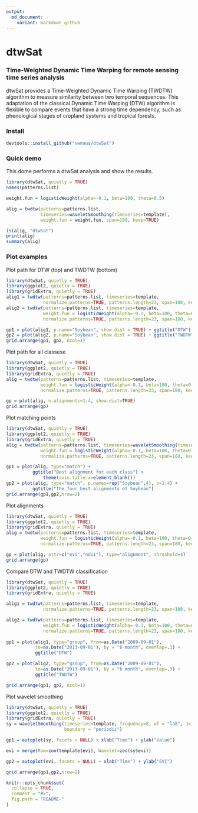 ```yaml
---
output:
  md_document:
    variant: markdown_github
---
```


<!-- 
# Edit and run 
library(knitr)
knit(input="README.Rmd", output = "README.md")
-->

dtwSat
=====

### Time-Weighted Dynamic Time Warping for remote sensing time series analysis
dtwSat provides a Time-Weighted Dynamic Time Warping (TWDTW) algorithm to measure similarity between two temporal sequences. This adaptation of the classical Dynamic Time Warping (DTW) algorithm is flexible to compare events that have a strong time dependency, such as phenological stages of cropland systems and tropical forests. 

### Install
```r
devtools::install_github("vwmaus/dtwSat")
```


### Quick demo

This dome performs a dtwSat analysis and show the results.
```r
library(dtwSat, quietly = TRUE)
names(patterns.list)

weight.fun = logisticWeight(alpha=-0.1, beta=100, theta=0.5)

alig = twdtw(patterns=patterns.list, 
             timeseries=waveletSmoothing(timeseries=template), 
             weight.fun = weight.fun, span=180, keep=TRUE) 

is(alig, "dtwSat")
print(alig)
summary(alig)
```

### Plot examples


Plot path for DTW (top) and TWDTW (bottom)
```r
library(dtwSat, quietly = TRUE)
library(ggplot2, quietly = TRUE)
library(gridExtra, quietly = TRUE)
alig1 = twdtw(patterns=patterns.list, timeseries=template, 
              normalize.patterns=TRUE, patterns.length=23, span=180, keep=TRUE)
alig2 = twdtw(patterns=patterns.list, timeseries=template, 
              weight.fun = logisticWeight(alpha=-0.1, beta=100, theta=0.5), 
              normalize.patterns=TRUE, patterns.length=23, span=180, keep=TRUE)

gp1 = plot(alig1, p.name="Soybean", show.dist = TRUE) + ggtitle("DTW") 
gp2 = plot(alig2, p.name="Soybean", show.dist = TRUE) + ggtitle("TWDTW") 
grid.arrange(gp1, gp2, ncol=1)
```


Plot path for all classese
```r
library(dtwSat, quietly = TRUE)
library(ggplot2, quietly = TRUE)
library(gridExtra, quietly = TRUE)
alig = twdtw(patterns=patterns.list, timeseries=template, 
             weight.fun = logisticWeight(alpha=-0.1, beta=100, theta=0.5), 
             normalize.patterns=TRUE, patterns.length=23, span=180, keep=TRUE)

gp = plot(alig, n.alignments=1:4, show.dist=TRUE)
grid.arrange(gp)
```


Plot matching points 
```r
library(dtwSat, quietly = TRUE)
library(ggplot2, quietly = TRUE)
library(gridExtra, quietly = TRUE)
alig = twdtw(patterns=patterns.list, timeseries=waveletSmoothing(timeseries=template), 
             weight.fun = logisticWeight(alpha=-0.1, beta=100, theta=0.5), 
             normalize.patterns=TRUE, patterns.length=23, span=180, keep=TRUE)

gp1 = plot(alig, type="match") + 
          ggtitle("Best alignment for each class") +
		      theme(axis.title.x=element_blank()) 
gp2 = plot(alig, type="match", p.names=rep("Soybean",4), n=1:4) +
          ggtitle("The four best alignments of Soybean") 
grid.arrange(gp1,gp2,nrow=2)
```


Plot alignments
```r
library(dtwSat, quietly = TRUE)
library(ggplot2, quietly = TRUE)
library(gridExtra, quietly = TRUE)
alig = twdtw(patterns=patterns.list, timeseries=template, 
             weight.fun = logisticWeight(alpha=-0.1, beta=100, theta=0.5), 
             normalize.patterns=TRUE, patterns.length=23, span=180, keep=TRUE)

gp = plot(alig, attr=c("evi","ndvi"), type="alignment", threshold=4)
grid.arrange(gp)
```



Compare DTW and TWDTW classification
```r
library(dtwSat, quietly = TRUE)
library(ggplot2, quietly = TRUE)
library(gridExtra, quietly = TRUE)

alig1 = twdtw(patterns=patterns.list, timeseries=template, 
              normalize.patterns=TRUE, patterns.length=23, span=180, keep=TRUE)

alig2 = twdtw(patterns=patterns.list, timeseries=template, 
              weight.fun = logisticWeight(alpha=-0.1, beta=100, theta=0.5), 
              normalize.patterns=TRUE, patterns.length=23, span=180, keep=TRUE)
 
gp1 = plot(alig1, type="group", from=as.Date("2009-09-01"),  
           to=as.Date("2013-09-01"), by = "6 month", overlap=.3) + 
           ggtitle("DTW") 

gp2 = plot(alig2, type="group", from=as.Date("2009-09-01"), 
           to=as.Date("2013-09-01"), by = "6 month", overlap=.3) + 
           ggtitle("TWDTW") 

grid.arrange(gp1, gp2, ncol=1)
```


Plot wavelet smoothing
```r
library(dtwSat, quietly = TRUE)
library(ggplot2, quietly = TRUE)
library(gridExtra, quietly = TRUE)
sy = waveletSmoothing(timeseries=template, frequency=8, wf = "la8", J=1, 
                      boundary = "periodic")

gp1 = autoplot(sy, facets = NULL) + xlab("Time") + ylab("Value")

evi = merge(Raw=zoo(template$evi), Wavelet=zoo(sy$evi))

gp2 = autoplot(evi, facets = NULL) + xlab("Time") + ylab("EVI")

grid.arrange(gp1,gp2,nrow=2)
```



```r
knitr::opts_chunk$set(
  collapse = TRUE,
  comment = "#>",
  fig.path = "README-"
)
```
